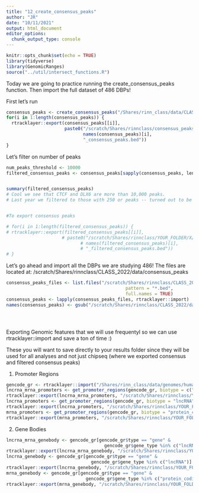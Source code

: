 ```yaml
---
title: "12_create_consensus_peaks"
author: "JR"
date: "10/11/2021"
output: html_document
editor_options: 
  chunk_output_type: console
---
```



```r
knitr::opts_chunk$set(echo = TRUE)
library(tidyverse)
library(GenomicRanges)
source("../util/intersect_functions.R")
```



Today we are going to practice running the create_consensus_peaks function. Then import the full dataset of 486 DBPs!

First let's run 
```r
consensus_peaks <- create_consensus_peaks("/Shares/rinn_class/data/CLASS_2022/class_exeRcises/analysis/11_consensus_peak_exercise")
for(i in 1:length(consensus_peaks)) {
  rtracklayer::export(consensus_peaks[[i]], 
                      paste0("/scratch/Shares/rinnclass/consensus_peaks/", 
                             names(consensus_peaks)[i], 
                             "_consensus_peaks.bed"))
}
```


Let's filter on number of peaks 
```r
num_peaks_threshold <- 10000
filtered_consensus_peaks <- consensus_peaks[sapply(consensus_peaks, length) > num_peaks_threshold]


summary(filtered_consensus_peaks)
# Cool we see that CTCF and DLX6 are more than 10,000 peaks.
# Last year we filtered to those with 250 or peaks -- turned out to be a reasonable quartile.


#To export consensus peaks

# for(i in 1:length(filtered_consensus_peaks)) {
# rtracklayer::export(filtered_consensus_peaks[[i]], 
                     # paste0("/scratch/Shares/rinnclass/YOUR_FOLDER/X/results/chipseq/filtered_consensus/", 
                            # names(filtered_consensus_peaks)[i], 
                            # "_filtered_consensus_peaks.bed"))
# }

```

Let's go ahead and import all the DBPs we are studying 486!
The files are located at:
/scratch/Shares/rinnclass/CLASS_2022/data/consensus_peaks
```r

consensus_peaks_files <- list.files("/scratch/Shares/rinnclass/CLASS_2022/data/consensus_peaks", 
                                             pattern = "*.bed",
                                             full.names = TRUE)
consensus_peaks <- lapply(consensus_peaks_files, rtracklayer::import)
names(consensus_peaks) <- gsub("/scratch/Shares/rinnclass/CLASS_2022/data/consensus_peaks/|_filtered_consensus_peaks.bed", "", consensus_peaks_files)





```










Exporting Genomic features that we will use frequentyl so we can use rtracklayer::import and save a ton of time :)

These you will want to save directly to your results folder since they will be used for all analyses and not just chipseq (where we exported consensus and filtered consensus peaks)

1) Promoter Regions
```r
gencode_gr <- rtracklayer::import("/Shares/rinn_class/data/genomes/human/gencode/v32/gencode.v32.annotation.gtf")
lncrna_mrna_promoters <- get_promoter_regions(gencode_gr, biotype = c("lncRNA", "protein_coding"))
rtracklayer::export(lncrna_mrna_promoters, "/scratch/Shares/rinnclass/YOUR_FOLDER/analysis/--- 00 consensus peaks -- /lncrna_mrna_promoters.gtf")
lncrna_promoters <- get_promoter_regions(gencode_gr, biotype = "lncRNA")
rtracklayer::export(lncrna_promoters, "/scratch/Shares/rinnclass/YOUR_FOLDER/analysis/--- 00 consensus peaks -- /lncrna_promoters.gtf")
mrna_promoters <- get_promoter_regions(gencode_gr, biotype = "protein_coding")
rtracklayer::export(mrna_promoters, "/scratch/Shares/rinnclass/YOUR_FOLDER/analysis/--- 00 consensus peaks -- /mrna_promoters.gtf")
```


2) Gene Bodies

```r
lncrna_mrna_genebody <- gencode_gr[gencode_gr$type == "gene" & 
                                     gencode_gr$gene_type %in% c("lncRNA", "protein_coding")]
rtracklayer::export(lncrna_mrna_genebody, "/scratch/Shares/rinnclass/YOUR_FOLDER/analysis/--- 00 consensus peaks -- /lncrna_mrna_genebody.gtf")
lncrna_genebody <- gencode_gr[gencode_gr$type == "gene" & 
                                gencode_gr$gene_type %in% c("lncRNA")]
rtracklayer::export(lncrna_genebody, "/scratch/Shares/rinnclass/YOUR_FOLDER/analysis/--- 00 consensus peaks -- /lncrna_genebody.gtf")
mrna_genebody <- gencode_gr[gencode_gr$type == "gene" & 
                              gencode_gr$gene_type %in% c("protein_coding")]
rtracklayer::export(mrna_genebody, "/scratch/Shares/rinnclass/YOUR_FOLDER/analysis/--- 00 consensus peaks -- /mrna_genebody.gtf")
```


